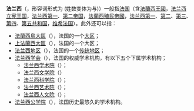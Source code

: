 '''法兰西'''（{{lang-fr|France}}，形容词形式为{{lang|fr|français}} (姓数变体为{{lang|fr|française}}与{{lang|fr|françaises}})）一般指[[法国|法国]]（含[[法蘭西王國|法蘭西王國]]，[[法蘭西王國_(1791年－1792年)|法兰西立宪王国]]，[[法兰西第一帝国|法兰西第一]]、[[法蘭西第二帝國|第二帝国]]，[[法蘭西殖民帝國|法蘭西殖民帝國]]，[[法兰西第一共和国|法兰西第一]]、[[法蘭西第二共和國|第二]]、[[法兰西第三共和国|第三]]、[[法兰西第四共和国|第四]]、[[法蘭西第五共和國|第五共和国]]，[[维希法国|维希法国]]）。此外还可以指：

* [[法蘭西島大區|法蘭西島大區]]（{{lang-fr|Île-de-France}}），法国的一个[[法国大区|大区]]；
* [[上法蘭西大區|上法蘭西大區]]（{{lang-fr|Hauts-de-France}}），法国的一个大区；
* [[法兰西地区|法兰西地区]]（{{lang-fr|Pays de France}}），法国的一个[[法国传统地区|传统地区]]；
* [[法兰西学会|法兰西学会]]（{{lang-fr|Institut de France}}），法国的权威学术机构，有以下五个下属学术机构；
** [[法兰西学术院|法兰西学术院]]（{{lang-fr|Académie française}}）；
** [[法兰西文学院|法兰西文学院]]（{{lang-fr|Académie des inscriptions et belles-lettres}}）
** [[法国科学院|法兰西科学院]]（{{lang-fr|Académie des sciences}}）；
** [[法兰西艺术院|法兰西艺术院]]（{{lang-fr|Académie des Beaux-Arts}}）；
** [[法兰西人文院|法兰西人文院]]（{{lang-fr|Académie des Sciences morales et politiques}}）；
* [[法兰西公学院|法兰西公学院]]（{{lang-fr|Le Collège de France}}），法国历史最悠久的学术机构。
{{disambig|Cat=三字消歧义}}